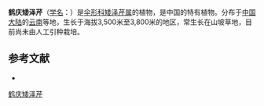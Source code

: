 {{NoteTA|G1=LS}}
{{Speciesbox
| name = 鹤庆矮泽芹
| status = 
| status_system = 
| image = 
| genus = Chamaesium
| species = delavayi
| authority = (Franch.) Shan et S. L. Liou comb.
}}

'''鹤庆矮泽芹'''（[[学名|学名]]：{{lang|la|''Chamaesium delavayi''}}）是[[伞形科|伞形科]][[矮泽芹属|矮泽芹属]]的植物，是中国的特有植物。分布于[[中国大陆|中国大陆]]的[[云南|云南]]等地，生长于海拔3,500米至3,800米的地区，常生长在山坡草地，目前尚未由人工引种栽培。

== 参考文献 ==
<div class="references-small">
* {{cite web| url =http://www.bioinfo.cn/db05/KmzwSpecies.php?action=view&id=22718| title =鹤庆矮泽芹| work =《中国高等植物数据库全库》| publisher =中国科学院微生物研究所| author =昆明植物研究所| accessdate =2009-02-25| deadurl =yes| archiveurl =https://web.archive.org/web/20160305052832/http://www.bioinfo.cn/db05/KmzwSpecies.php?action=view&id=22718| archivedate =2016-03-05}}
</div>
{{Taxonbar|from=Q11174718}}

[[Category:矮泽芹属|鹤庆矮泽芹]]


{{Apiales-stub}}